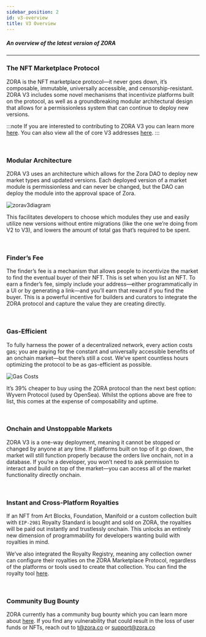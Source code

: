```yaml
---
sidebar_position: 2
id: v3-overview
title: V3 Overview
---
```

##### An overview of the latest version of ZORA
---

### The NFT Marketplace Protocol
ZORA is the NFT marketplace protocol—it never goes down, it’s composable, immutable, universally accessible, and censorship-resistant. 
ZORA V3 includes some novel mechanisms that incentivize platforms built on the protocol, as well as a groundbreaking modular architectural design that allows for a permissionless system that can continue to deploy new versions. 


:::note
If you are interested to contributing to ZORA V3 you can learn more [here](https://github.com/ourzora/v3#contributing).
You can also view all the of core V3 addresses [here](./smart-contracts/zora-v3).
:::

<br/>

### Modular Architecture
ZORA V3 uses an architecture which allows for the Zora DAO to deploy new market types and updated versions.
Each deployed version of a market module is permissionless and can never be changed, but the DAO can deploy the module into the approval space of Zora. 

![zorav3diagram](../static/img/zora_v3_diagram.png)

This facilitates developers to choose which modules they use and easily utilize new versions without entire migrations (like the one we’re doing from V2 to V3), and lowers the amount of total gas that’s required to be spent.

<br/>

### Finder’s Fee
The finder’s fee is a mechanism that allows people to incentivize the market to find the eventual buyer of their NFT. This is set when you list an NFT.
To earn a finder’s fee, simply include your address—either programmatically in a UI or by generating a link—and you’ll earn that reward if you find the buyer.
This is a powerful incentive for builders and curators to integrate the ZORA protocol and capture the value they are creating directly.

<br />

### Gas-Efficient
To fully harness the power of a decentralized network, every action costs gas; you are paying for the constant and universally accessible benefits of an onchain market—but there’s still a cost. 
We’ve spent countless hours optimizing the protocol to be as gas-efficient as possible.

![Gas Costs](../static/img/gasCosts.jpeg)


It’s 39% cheaper to buy using the ZORA protocol than the next best option: Wyvern Protocol (used by OpenSea). Whilst the options above are free to list, this comes at the expense of composability and uptime.

<br/>


### Onchain and Unstoppable Markets
ZORA V3 is a one-way deployment, meaning it cannot be stopped or changed by anyone at any time. If platforms built on top of it go down, the market will still function properly because the orders live onchain, not in a database.
If you’re a developer, you won’t need to ask permission to interact and build on top of the market—you can access all of the market functionality directly onchain.

<br/>

### Instant and Cross-Platform Royalties
If an NFT from Art Blocks, Foundation, Manifold or a custom collection built with `EIP-2981` Royalty Standard is bought and sold on ZORA, the royalties will be paid out instantly and trustlessly onchain.
This unlocks an entirely new dimension of programmability for developers wanting build with royalties in mind.

We’ve also integrated the Royalty Registry, meaning any collection owner can configure their royalties on the ZORA Marketplace Protocol, regardless of the platforms or tools used to create that collection. 
You can find the royalty tool [here](https://royaltyregistry.xyz/lookup).

<br/>

### Community Bug Bounty
ZORA currently has a community bug bounty which you can learn more about [here](https://github.com/ourzora/v3#community-audit). 
If you find any vulnerability that could result in the loss of user funds or NFTs, reach out to t@zora.co or support@zora.co
